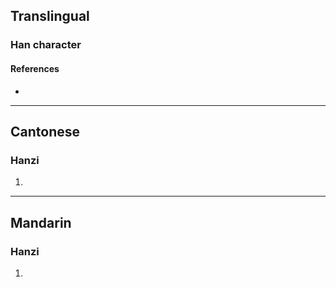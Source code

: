 {{character info/new}}
==Translingual==

===Han character===
{{Han char|rn=75|rad=木|as=09|sn=13|four=|canj=DTLK|ids=⿰木英}}

====References====
* {{Han ref|kx=0540.210|dkj=15162|dj=0928.060|hdz=21243.070|uh=6967|ud=26983}}

----

==Cantonese==

===Hanzi===
{{yue-hanzi|jyut=[[joeng1]]|y=yeung1}}

# {{defn|lang=yue|sort=木09}}

----

==Mandarin==

===Hanzi===
{{cmn-hanzi|pin=[[yǎng]] ([[yang3]])|wg=yang<sup>3</sup>}}

# {{defn|lang=cmn|sort=木09}}